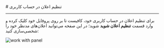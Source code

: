 

<Layout>
<Head>
<title>مستندات تنظیم اعلان در حساب کاربری - لیارا</title>
<meta property="og:title" content="مستندات خدمات رایانش ابری لیارا" />
<meta property="og:description" content="مستندات مربوط به نحوه تنظیم اعلان در پنل کاربری لیارا"  />
</Head>
# تنظیم اعلان در حساب کاربری
<hr className="mb-2" />


برای تنظیم اعلان در حساب کاربری خود، کافیست تا بر روی پروفایل خود کلیک کرده و وارد قسمت
**تنظیم اعلان شوید** شوید؛
در این صفحه می‌توانید اعلان‌های مدنظر خود را شخصی‌سازی کنید: 

<div className="h-4" />
<img src="https://media.liara.ir/docs/set-notifs-on-liara.gif" alt="work with panel"/>
<div className="h-4" />

</Layout>